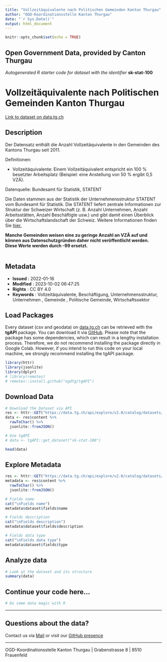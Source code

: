 ```yaml
---
title: "Vollzeitäquivalente nach Politischen Gemeinden Kanton Thurgau"
author: "OGD-Koordinationsstelle Kanton Thurgau"
date: "`r Sys.Date()`"
output: html_document
---
```


```r
knitr::opts_chunk$set(echo = TRUE)
```

## Open Government Data, provided by **Canton Thurgau**
*Autogenerated R starter code for dataset with the identifier* **sk-stat-100**


# **Vollzeitäquivalente nach Politischen Gemeinden Kanton Thurgau**

[Link to dataset on data.tg.ch](https://data.tg.ch/explore/dataset/sk-stat-100/information/)

## Description

<p>Der Datensatz enthält die Anzahl Vollzeitäquivalente in den Gemeinden des Kantons Thurgau seit 2011.</p> <p>Definitionen:</p> <ul><li>Vollzeitäquivalente: Einem Vollzeitäquivalent entspricht ein 100 % besetzter Arbeitsplatz (Beispiel: eine Anstellung von 50 % ergibt 0,5 VZÄ).</li></ul> <p>Datenquelle: Bundesamt für Statistik, STATENT</p> <p>Die Daten stammen aus der Statistik der Unternehmensstruktur STATENT vom Bundesamt für Statistik. Die STATENT liefert zentrale Informationen zur Struktur der Schweizer Wirtschaft (z. B. Anzahl Unternehmen, Anzahl Arbeitsstätten, Anzahl Beschäftigte usw.) und gibt damit einen Überblick über die Wirtschaftslandschaft der Schweiz. Weitere Informationen finden Sie <a href='https://www.bfs.admin.ch/bfs/de/home/statistiken/industrie-dienstleistungen/erhebungen/statent.html'>hier.</a></p><p><b>Manche Gemeinden weisen eine zu geringe Anzahl an VZÄ auf und können aus Datenschutzgründen daher nicht veröffentlicht werden. Diese Werte werden durch -99 ersetzt.</b><br/><br/></p>

## Metadata

- **Issued**                   : 2022-01-16
- **Modified**                 : 2023-10-02 06:47:25
- **Rights**                   : CC BY 4.0
- **Keywords**                 : Vollzeitäquivalente, Beschäftigung, Unternehmensstruktur, Unternehmen , Gemeinde , Politische Gemeinde, Wirtschaftssektor

## Load Packages

Every dataset (csv and geodata) on [data.tg.ch](https://data.tg.ch/pages/start/) can be retrieved with the **tgAPI** package. You can download it via [GitHub](https://github.com/ogdtg/tgAPI). Please note that the package has some dependencies, which can result in a lengthy installation process. Therefore, we do not recommend installing the package directly in Google Colab. However, if you intend to run this code on your local machine, we strongly recommend installing the tgAPI package.

```r
library(httr)
library(jsonlite)
library(dplyr)
# library(remotes)
# remotes::install.github("ogdtg/tgAPI")

```


## Download Data


```r
# Download the Dataset via API
res <- httr::GET("https://data.tg.ch/api/explore/v2.0/catalog/datasets/sk-stat-100/exports/json")
data <- res$content %>%
  rawToChar() %>%
  jsonlite::fromJSON()

# Use tgAPI
# data <- tgAPI::get_dataset("sk-stat-100")

head(data)

```


## Explore Metadata

```r

res <- httr::GET("https://data.tg.ch/api/explore/v2.0/catalog/datasets/sk-stat-100")
metadata <- res$content %>%
  rawToChar() %>%
  jsonlite::fromJSON()

# Fields name
cat("\nFields name")
metadata$dataset$fields$name

# Fields description
cat("\nFields description")
metadata$dataset$fields$description

# Fields data type
cat("\nFields data type")
metadata$dataset$fields$type

```


## Analyze data

```r

# Look at the dataset and its structure
summary(data)

```


## Continue your code here...


```r
# Do some data magic with R
```

------------------------------------------------------------------------

## Questions about the data?

Contact us via [Mail](mailto:ogd@tg.ch) or visit our [GitHub presence](https://github.com/ogdtg)


------------------------------------------------------------------------

OGD-Koordinationsstelle Kanton Thurgau | Grabenstrasse 8 | 8510 Frauenfeld
